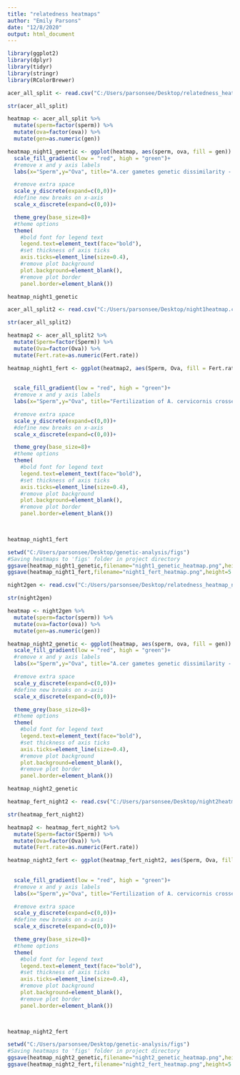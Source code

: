 ---
title: "relatedness heatmaps"
author: "Emily Parsons"
date: "12/8/2020"
output: html_document
---

```{r}
library(ggplot2)
library(dplyr)
library(tidyr)
library(stringr)
library(RColorBrewer) 

```

```{r}
acer_all_split <- read.csv("C:/Users/parsonsee/Desktop/relatedness_heatmap_night1.csv")

str(acer_all_split)

heatmap <- acer_all_split %>%
  mutate(sperm=factor(sperm)) %>%
  mutate(ova=factor(ova)) %>%
  mutate(gen=as.numeric(gen))
```


```{r}
heatmap_night1_genetic <- ggplot(heatmap, aes(sperm, ova, fill = gen)) + geom_tile(colour="white",size=0.25)+
  scale_fill_gradient(low = "red", high = "green")+
  #remove x and y axis labels
  labs(x="Sperm",y="Ova", title="A.cer gametes genetic dissimilarity - Night 1")+

  #remove extra space
  scale_y_discrete(expand=c(0,0))+
  #define new breaks on x-axis
  scale_x_discrete(expand=c(0,0))+

  theme_grey(base_size=8)+
  #theme options
  theme(
    #bold font for legend text
    legend.text=element_text(face="bold"),
    #set thickness of axis ticks
    axis.ticks=element_line(size=0.4),
    #remove plot background
    plot.background=element_blank(),
    #remove plot border
    panel.border=element_blank())

heatmap_night1_genetic
```
  
```{r}
acer_all_split2 <- read.csv("C:/Users/parsonsee/Desktop/night1heatmap.csv")

str(acer_all_split2)

heatmap2 <- acer_all_split2 %>%
  mutate(Sperm=factor(Sperm)) %>%
  mutate(Ova=factor(Ova)) %>%
  mutate(Fert.rate=as.numeric(Fert.rate))
```


```{r}
heatmap_night1_fert <- ggplot(heatmap2, aes(Sperm, Ova, fill = Fert.rate)) + geom_tile(colour="white",size=0.25)+
  
   
  scale_fill_gradient(low = "red", high = "green")+
  #remove x and y axis labels
  labs(x="Sperm",y="Ova", title="Fertilization of A. cervicornis crosses (Night 1)")+

  #remove extra space
  scale_y_discrete(expand=c(0,0))+
  #define new breaks on x-axis
  scale_x_discrete(expand=c(0,0))+

  theme_grey(base_size=8)+
  #theme options
  theme(
    #bold font for legend text
    legend.text=element_text(face="bold"),
    #set thickness of axis ticks
    axis.ticks=element_line(size=0.4),
    #remove plot background
    plot.background=element_blank(),
    #remove plot border
    panel.border=element_blank())
  


heatmap_night1_fert
```  
  
```{r}
setwd("C:/Users/parsonsee/Desktop/genetic-analysis/figs")
#Saving heatmaps to 'figs' folder in project directory 
ggsave(heatmap_night1_genetic,filename="night1_genetic_heatmap.png",height=5.5,width=8.8,units="in",dpi=200) 
ggsave(heatmap_night1_fert,filename="night1_fert_heatmap.png",height=5.5,width=8.8,units="in",dpi=200) 
```

```{r}
night2gen <- read.csv("C:/Users/parsonsee/Desktop/relatedness_heatmap_night2.csv")

str(night2gen)

heatmap <- night2gen %>%
  mutate(sperm=factor(sperm)) %>%
  mutate(ova=factor(ova)) %>%
  mutate(gen=as.numeric(gen))
```





```{r}
heatmap_night2_genetic <- ggplot(heatmap, aes(sperm, ova, fill = gen)) + geom_tile(colour="white",size=0.25)+
  scale_fill_gradient(low = "red", high = "green")+
  #remove x and y axis labels
  labs(x="Sperm",y="Ova", title="A.cer gametes genetic dissimilarity - Night 2")+

  #remove extra space
  scale_y_discrete(expand=c(0,0))+
  #define new breaks on x-axis
  scale_x_discrete(expand=c(0,0))+

  theme_grey(base_size=8)+
  #theme options
  theme(
    #bold font for legend text
    legend.text=element_text(face="bold"),
    #set thickness of axis ticks
    axis.ticks=element_line(size=0.4),
    #remove plot background
    plot.background=element_blank(),
    #remove plot border
    panel.border=element_blank())

heatmap_night2_genetic
```

```{r}
heatmap_fert_night2 <- read.csv("C:/Users/parsonsee/Desktop/night2heatmap.csv")

str(heatmap_fert_night2)

heatmap2 <- heatmap_fert_night2 %>%
  mutate(Sperm=factor(Sperm)) %>%
  mutate(Ova=factor(Ova)) %>%
  mutate(Fert.rate=as.numeric(Fert.rate))
```

```{r}
heatmap_night2_fert <- ggplot(heatmap_fert_night2, aes(Sperm, Ova, fill = Fert.rate)) + geom_tile(colour="white",size=0.25)+
  
   
  scale_fill_gradient(low = "red", high = "green")+
  #remove x and y axis labels
  labs(x="Sperm",y="Ova", title="Fertilization of A. cervicornis crosses (Night 2)")+

  #remove extra space
  scale_y_discrete(expand=c(0,0))+
  #define new breaks on x-axis
  scale_x_discrete(expand=c(0,0))+

  theme_grey(base_size=8)+
  #theme options
  theme(
    #bold font for legend text
    legend.text=element_text(face="bold"),
    #set thickness of axis ticks
    axis.ticks=element_line(size=0.4),
    #remove plot background
    plot.background=element_blank(),
    #remove plot border
    panel.border=element_blank())
  


heatmap_night2_fert
```


```{r}
setwd("C:/Users/parsonsee/Desktop/genetic-analysis/figs")
#Saving heatmaps to 'figs' folder in project directory 
ggsave(heatmap_night2_genetic,filename="night2_genetic_heatmap.png",height=5.5,width=8.8,units="in",dpi=200) 
ggsave(heatmap_night2_fert,filename="night2_fert_heatmap.png",height=5.5,width=8.8,units="in",dpi=200) 
```


